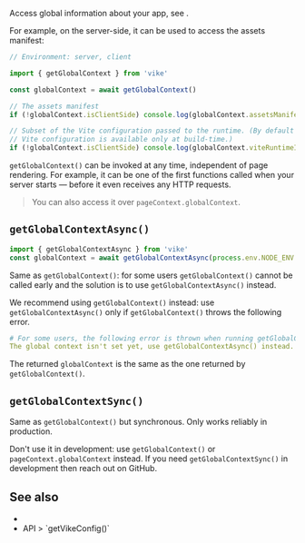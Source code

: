 
<ConfigSpec
  env="client, server"
  global={null}
/>

Access global information about your app, see <Link href="/globalContext" />.

For example, on the server-side, it can be used to access <Link href="/preloading#assets-manifest">the assets manifest</Link>:

```ts
// Environment: server, client

import { getGlobalContext } from 'vike'

const globalContext = await getGlobalContext()

// The assets manifest
if (!globalContext.isClientSide) console.log(globalContext.assetsManifest)

// Subset of the Vite configuration passed to the runtime. (By default the
// Vite configuration is available only at build-time.)
if (!globalContext.isClientSide) console.log(globalContext.viteRuntimeInfo)
```

`getGlobalContext()` can be invoked at any time, independent of page rendering. For example, it can be one of the first functions called when your server starts — before it even receives any HTTP requests.

> You can also access it <Link href="/pageContext">over `pageContext.globalContext`</Link>.


## `getGlobalContextAsync()`

```ts
import { getGlobalContextAsync } from 'vike'
const globalContext = await getGlobalContextAsync(process.env.NODE_ENV === 'production')
```

Same as `getGlobalContext()`: for some users `getGlobalContext()` cannot be called early and the solution is to use `getGlobalContextAsync()` instead.

We recommend using `getGlobalContext()` instead: use `getGlobalContextAsync()` only if `getGlobalContext()` throws the following error.

```yaml
# For some users, the following error is thrown when running getGlobalContext()
The global context isn't set yet, use getGlobalContextAsync() instead.
```

The returned `globalContext` is the same as the one returned by `getGlobalContext()`.


## `getGlobalContextSync()`

Same as `getGlobalContext()` but synchronous. Only works reliably in production.

<Warning>Don't use it in development: use `getGlobalContext()` or <Link href="/pageContext">`pageContext.globalContext`</Link> instead. If you need `getGlobalContextSync()` in development then reach out on GitHub.</Warning>


## See also

- <Link href="/globalContext" />
- <Link href="/getVikeConfig">API > `getVikeConfig()`</Link>
